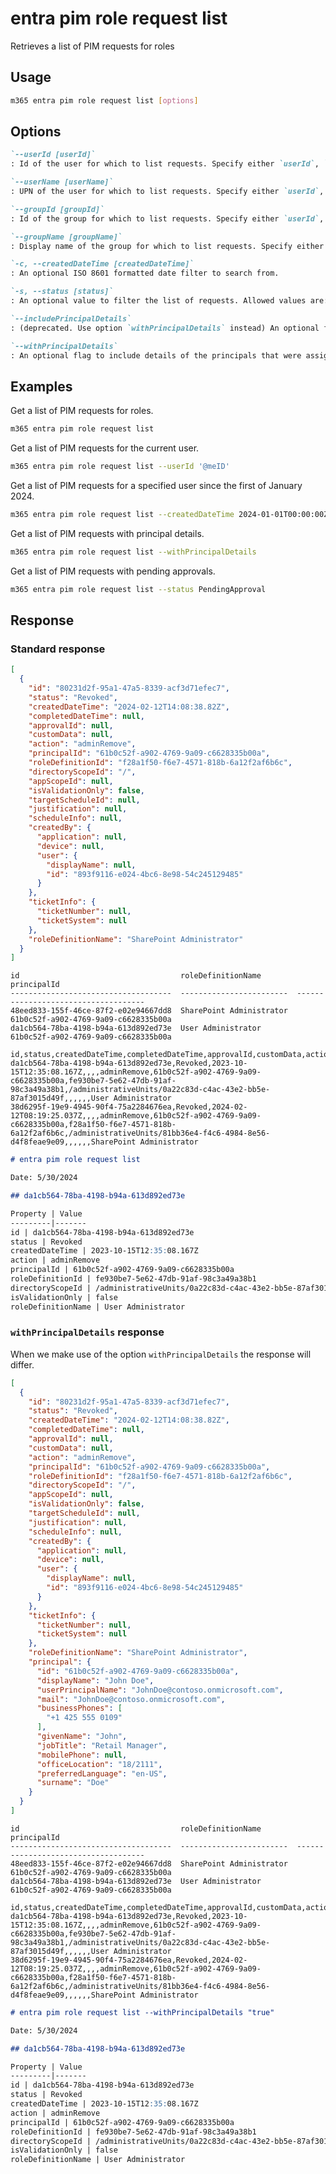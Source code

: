 
# entra pim role request list

Retrieves a list of PIM requests for roles

## Usage

```sh
m365 entra pim role request list [options]
```

## Options

```md definition-list
`--userId [userId]`
: Id of the user for which to list requests. Specify either `userId`, `userName`, `groupId` or `groupName`. If not specified, all requests will be listed.

`--userName [userName]`
: UPN of the user for which to list requests. Specify either `userId`, `userName`, `groupId` or `groupName`. If not specified, all requests will be listed.

`--groupId [groupId]`
: Id of the group for which to list requests. Specify either `userId`, `userName`, `groupId` or `groupName`. If not specified, all requests will be listed.

`--groupName [groupName]`
: Display name of the group for which to list requests. Specify either `userId`, `userName`, `groupId` or `groupName`. If not specified, all requests will be listed.

`-c, --createdDateTime [createdDateTime]`
: An optional ISO 8601 formatted date filter to search from.

`-s, --status [status]`
: An optional value to filter the list of requests. Allowed values are: `Canceled`, `Denied`, `Failed`, `Granted`, `PendingAdminDecision`, `PendingApproval`, `PendingProvisioning`, `PendingScheduleCreation`, `Provisioned`, `Revoked`, and `ScheduleCreated`.

`--includePrincipalDetails`
: (deprecated. Use option `withPrincipalDetails` instead) An optional flag to include details of the principals that were assigned a role.

`--withPrincipalDetails`
: An optional flag to include details of the principals that were assigned a role.
```

<Global />

## Examples

Get a list of PIM requests for roles.

```sh
m365 entra pim role request list
```

Get a list of PIM requests for the current user.

```sh
m365 entra pim role request list --userId '@meID'
```

Get a list of PIM requests for a specified user since the first of January 2024.

```sh
m365 entra pim role request list --createdDateTime 2024-01-01T00:00:00Z
```

Get a list of PIM requests with principal details.

```sh
m365 entra pim role request list --withPrincipalDetails
```

Get a list of PIM requests with pending approvals.

```sh
m365 entra pim role request list --status PendingApproval
```

## Response

### Standard response

<Tabs>
  <TabItem value="JSON">

  ```json
  [
    {
      "id": "80231d2f-95a1-47a5-8339-acf3d71efec7",
      "status": "Revoked",
      "createdDateTime": "2024-02-12T14:08:38.82Z",
      "completedDateTime": null,
      "approvalId": null,
      "customData": null,
      "action": "adminRemove",
      "principalId": "61b0c52f-a902-4769-9a09-c6628335b00a",
      "roleDefinitionId": "f28a1f50-f6e7-4571-818b-6a12f2af6b6c",
      "directoryScopeId": "/",
      "appScopeId": null,
      "isValidationOnly": false,
      "targetScheduleId": null,
      "justification": null,
      "scheduleInfo": null,
      "createdBy": {
        "application": null,
        "device": null,
        "user": {
          "displayName": null,
          "id": "893f9116-e024-4bc6-8e98-54c245129485"
        }
      },
      "ticketInfo": {
        "ticketNumber": null,
        "ticketSystem": null
      },
      "roleDefinitionName": "SharePoint Administrator"
    }
  ]
  ```

  </TabItem>
  <TabItem value="Text">

  ```text
  id                                    roleDefinitionName        principalId
  ------------------------------------  ------------------------  ------------------------------------
  48eed833-155f-46ce-87f2-e02e94667dd8  SharePoint Administrator  61b0c52f-a902-4769-9a09-c6628335b00a
  da1cb564-78ba-4198-b94a-613d892ed73e  User Administrator        61b0c52f-a902-4769-9a09-c6628335b00a
  ```

  </TabItem>
  <TabItem value="CSV">

  ```csv
  id,status,createdDateTime,completedDateTime,approvalId,customData,action,principalId,roleDefinitionId,directoryScopeId,appScopeId,isValidationOnly,targetScheduleId,justification,scheduleInfo,roleDefinitionName
  da1cb564-78ba-4198-b94a-613d892ed73e,Revoked,2023-10-15T12:35:08.167Z,,,,adminRemove,61b0c52f-a902-4769-9a09-c6628335b00a,fe930be7-5e62-47db-91af-98c3a49a38b1,/administrativeUnits/0a22c83d-c4ac-43e2-bb5e-87af3015d49f,,,,,,User Administrator
  38d6295f-19e9-4945-90f4-75a2284676ea,Revoked,2024-02-12T08:19:25.037Z,,,,adminRemove,61b0c52f-a902-4769-9a09-c6628335b00a,f28a1f50-f6e7-4571-818b-6a12f2af6b6c,/administrativeUnits/81bb36e4-f4c6-4984-8e56-d4f8feae9e09,,,,,,SharePoint Administrator
  ```

  </TabItem>
  <TabItem value="Markdown">

  ```md
  # entra pim role request list

  Date: 5/30/2024

  ## da1cb564-78ba-4198-b94a-613d892ed73e

  Property | Value
  ---------|-------
  id | da1cb564-78ba-4198-b94a-613d892ed73e
  status | Revoked
  createdDateTime | 2023-10-15T12:35:08.167Z
  action | adminRemove
  principalId | 61b0c52f-a902-4769-9a09-c6628335b00a
  roleDefinitionId | fe930be7-5e62-47db-91af-98c3a49a38b1
  directoryScopeId | /administrativeUnits/0a22c83d-c4ac-43e2-bb5e-87af3015d49f
  isValidationOnly | false
  roleDefinitionName | User Administrator
  ```

  </TabItem>
</Tabs>

### `withPrincipalDetails` response

When we make use of the option `withPrincipalDetails` the response will differ. 

<Tabs>
  <TabItem value="JSON">

  ```json
  [
    {
      "id": "80231d2f-95a1-47a5-8339-acf3d71efec7",
      "status": "Revoked",
      "createdDateTime": "2024-02-12T14:08:38.82Z",
      "completedDateTime": null,
      "approvalId": null,
      "customData": null,
      "action": "adminRemove",
      "principalId": "61b0c52f-a902-4769-9a09-c6628335b00a",
      "roleDefinitionId": "f28a1f50-f6e7-4571-818b-6a12f2af6b6c",
      "directoryScopeId": "/",
      "appScopeId": null,
      "isValidationOnly": false,
      "targetScheduleId": null,
      "justification": null,
      "scheduleInfo": null,
      "createdBy": {
        "application": null,
        "device": null,
        "user": {
          "displayName": null,
          "id": "893f9116-e024-4bc6-8e98-54c245129485"
        }
      },
      "ticketInfo": {
        "ticketNumber": null,
        "ticketSystem": null
      },
      "roleDefinitionName": "SharePoint Administrator",
      "principal": {
        "id": "61b0c52f-a902-4769-9a09-c6628335b00a",
        "displayName": "John Doe",
        "userPrincipalName": "JohnDoe@contoso.onmicrosoft.com",
        "mail": "JohnDoe@contoso.onmicrosoft.com",
        "businessPhones": [
          "+1 425 555 0109"
        ],
        "givenName": "John",
        "jobTitle": "Retail Manager",
        "mobilePhone": null,
        "officeLocation": "18/2111",
        "preferredLanguage": "en-US",
        "surname": "Doe"
      }
    }
  ]
  ```

  </TabItem>
  <TabItem value="Text">

  ```text
  id                                    roleDefinitionName        principalId
  ------------------------------------  ------------------------  ------------------------------------
  48eed833-155f-46ce-87f2-e02e94667dd8  SharePoint Administrator  61b0c52f-a902-4769-9a09-c6628335b00a
  da1cb564-78ba-4198-b94a-613d892ed73e  User Administrator        61b0c52f-a902-4769-9a09-c6628335b00a
  ```

  </TabItem>
  <TabItem value="CSV">

  ```csv
  id,status,createdDateTime,completedDateTime,approvalId,customData,action,principalId,roleDefinitionId,directoryScopeId,appScopeId,isValidationOnly,targetScheduleId,justification,scheduleInfo,roleDefinitionName
  da1cb564-78ba-4198-b94a-613d892ed73e,Revoked,2023-10-15T12:35:08.167Z,,,,adminRemove,61b0c52f-a902-4769-9a09-c6628335b00a,fe930be7-5e62-47db-91af-98c3a49a38b1,/administrativeUnits/0a22c83d-c4ac-43e2-bb5e-87af3015d49f,,,,,,User Administrator
  38d6295f-19e9-4945-90f4-75a2284676ea,Revoked,2024-02-12T08:19:25.037Z,,,,adminRemove,61b0c52f-a902-4769-9a09-c6628335b00a,f28a1f50-f6e7-4571-818b-6a12f2af6b6c,/administrativeUnits/81bb36e4-f4c6-4984-8e56-d4f8feae9e09,,,,,,SharePoint Administrator
  ```

  </TabItem>
  <TabItem value="Markdown">

  ```md
  # entra pim role request list --withPrincipalDetails "true"

  Date: 5/30/2024

  ## da1cb564-78ba-4198-b94a-613d892ed73e

  Property | Value
  ---------|-------
  id | da1cb564-78ba-4198-b94a-613d892ed73e
  status | Revoked
  createdDateTime | 2023-10-15T12:35:08.167Z
  action | adminRemove
  principalId | 61b0c52f-a902-4769-9a09-c6628335b00a
  roleDefinitionId | fe930be7-5e62-47db-91af-98c3a49a38b1
  directoryScopeId | /administrativeUnits/0a22c83d-c4ac-43e2-bb5e-87af3015d49f
  isValidationOnly | false
  roleDefinitionName | User Administrator
  ```

  </TabItem>
</Tabs>